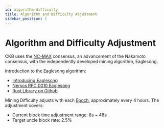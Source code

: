 ```yaml
---
id: algorithm-difficulty
title: Algorithm and Difficulty Adjustment
sidebar_position: 1
---
```


# Algorithm and Difficulty Adjustment

CKB uses the [NC-MAX](https://eprint.iacr.org/2020/1101) consensus, an advancement of the Nakamoto consensus, with the independently developed mining algorithm, Eaglesong.

Introduction to the Eaglesong algorithm:

- [Introducing Eaglesong](https://medium.com/nervosnetwork/the-proof-of-work-function-of-nervos-ckb-3cc8364464d9)
- [Nervos RFC 0010 Eaglesong](https://github.com/nervosnetwork/rfcs/blob/master/rfcs/0010-eaglesong/0010-eaglesong.md)
- [Rust Library on Github](https://github.com/nervosnetwork/eaglesong)

Mining Difficulty adjusts with each [Epoch](https://docs.nervos.org/docs/concepts/glossary#epoch), approximately every 4 hours. The adjustment covers:

- Current block time adjustment range: 8s ~ 48s
- Target uncle block rate: 2.5%
